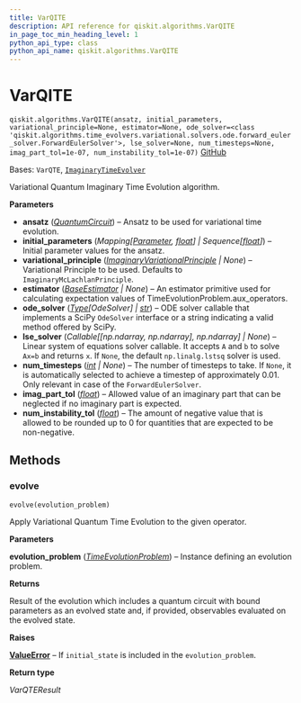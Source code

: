 ```yaml
---
title: VarQITE
description: API reference for qiskit.algorithms.VarQITE
in_page_toc_min_heading_level: 1
python_api_type: class
python_api_name: qiskit.algorithms.VarQITE
---
```


# VarQITE

<span id="qiskit.algorithms.VarQITE" />

`qiskit.algorithms.VarQITE(ansatz, initial_parameters, variational_principle=None, estimator=None, ode_solver=<class 'qiskit.algorithms.time_evolvers.variational.solvers.ode.forward_euler_solver.ForwardEulerSolver'>, lse_solver=None, num_timesteps=None, imag_part_tol=1e-07, num_instability_tol=1e-07)` [GitHub](https://github.com/qiskit/qiskit/tree/stable/0.46/qiskit/algorithms/time_evolvers/variational/var_qite.py "view source code")

Bases: `VarQTE`, [`ImaginaryTimeEvolver`](qiskit.algorithms.ImaginaryTimeEvolver "qiskit.algorithms.time_evolvers.imaginary_time_evolver.ImaginaryTimeEvolver")

Variational Quantum Imaginary Time Evolution algorithm.

**Parameters**

*   **ansatz** ([*QuantumCircuit*](qiskit.circuit.QuantumCircuit "qiskit.circuit.QuantumCircuit")) – Ansatz to be used for variational time evolution.
*   **initial\_parameters** (*Mapping\[*[*Parameter*](qiskit.circuit.Parameter "qiskit.circuit.Parameter")*,* [*float*](https://docs.python.org/3/library/functions.html#float "(in Python v3.12)")*] | Sequence\[*[*float*](https://docs.python.org/3/library/functions.html#float "(in Python v3.12)")*]*) – Initial parameter values for the ansatz.
*   **variational\_principle** ([*ImaginaryVariationalPrinciple*](qiskit.algorithms.time_evolvers.variational.ImaginaryVariationalPrinciple "qiskit.algorithms.time_evolvers.variational.ImaginaryVariationalPrinciple") *| None*) – Variational Principle to be used. Defaults to `ImaginaryMcLachlanPrinciple`.
*   **estimator** ([*BaseEstimator*](qiskit.primitives.BaseEstimator "qiskit.primitives.BaseEstimator") *| None*) – An estimator primitive used for calculating expectation values of TimeEvolutionProblem.aux\_operators.
*   **ode\_solver** ([*Type*](circuit_classical#qiskit.circuit.classical.types.Type "qiskit.circuit.classical.types.Type")*\[OdeSolver] |* [*str*](https://docs.python.org/3/library/stdtypes.html#str "(in Python v3.12)")) – ODE solver callable that implements a SciPy `OdeSolver` interface or a string indicating a valid method offered by SciPy.
*   **lse\_solver** (*Callable\[\[np.ndarray, np.ndarray], np.ndarray] | None*) – Linear system of equations solver callable. It accepts `A` and `b` to solve `Ax=b` and returns `x`. If `None`, the default `np.linalg.lstsq` solver is used.
*   **num\_timesteps** ([*int*](https://docs.python.org/3/library/functions.html#int "(in Python v3.12)") *| None*) – The number of timesteps to take. If `None`, it is automatically selected to achieve a timestep of approximately 0.01. Only relevant in case of the `ForwardEulerSolver`.
*   **imag\_part\_tol** ([*float*](https://docs.python.org/3/library/functions.html#float "(in Python v3.12)")) – Allowed value of an imaginary part that can be neglected if no imaginary part is expected.
*   **num\_instability\_tol** ([*float*](https://docs.python.org/3/library/functions.html#float "(in Python v3.12)")) – The amount of negative value that is allowed to be rounded up to 0 for quantities that are expected to be non-negative.

## Methods

### evolve

<span id="qiskit.algorithms.VarQITE.evolve" />

`evolve(evolution_problem)`

Apply Variational Quantum Time Evolution to the given operator.

**Parameters**

**evolution\_problem** ([*TimeEvolutionProblem*](qiskit.algorithms.TimeEvolutionProblem "qiskit.algorithms.time_evolvers.time_evolution_problem.TimeEvolutionProblem")) – Instance defining an evolution problem.

**Returns**

Result of the evolution which includes a quantum circuit with bound parameters as an evolved state and, if provided, observables evaluated on the evolved state.

**Raises**

[**ValueError**](https://docs.python.org/3/library/exceptions.html#ValueError "(in Python v3.12)") – If `initial_state` is included in the `evolution_problem`.

**Return type**

*VarQTEResult*

